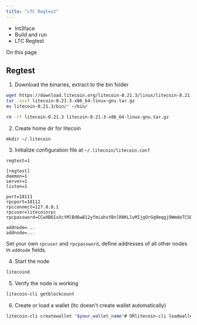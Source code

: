 ```yaml
---
title: "LTC Regtest"
---
```


* Int3face
* Build and run
* LTC Regtest

On this page

## Regtest[​](#regtest "Direct link to Regtest")

1. Download the binaries, extract to the bin folder

```sh
wget https://download.litecoin.org/litecoin-0.21.3/linux/litecoin-0.21.3-x86_64-linux-gnu.tar.gz
tar -xzvf litecoin-0.21.3-x86_64-linux-gnu.tar.gz
mv litecoin-0.21.3/bin/* ~/bin/

rm -rf litecoin-0.21.3 litecoin-0.21.3-x86_64-linux-gnu.tar.gz
```

2. Create home dir for litecoin

```
mkdir ~/.litecoin
```

3. Initialize configuration file at `~/.litecoin/litecoin.conf`

```
regtest=1

[regtest]
daemon=1
server=1
listen=1

port=18111
rpcport=18112
rpcconnect=127.0.0.1
rpcuser=litecoinrpc
rpcpassword=CCwXB6IxXcYMlBd6w812yfmiahxYBnlR0KLlvMIjgOrGq9eqgj9WmdeTCSDVo4w9

addnode=...
addnode=...
```

Set your own `rpcuser` and `rpcpassword`, define addresses of all other nodes in `addnode` fields.

4. Start the node

```sh
litecoind
```

5. Verify the node is working

```sh
litecoin-cli getblockcount
```

6. Create or load a wallet (ltc doesn't create wallet automatically)

```sh
litecoin-cli createwallet "$your_wallet_name"# ORlitecoin-cli loadwallet "$your_wallet_name" true
```

